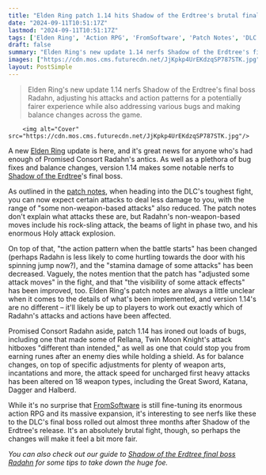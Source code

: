 ```yaml
---
title: "Elden Ring patch 1.14 hits Shadow of the Erdtree's brutal final boss with nerfs that leave some attacks doing less damage"
date: "2024-09-11T10:51:17Z"
lastmod: "2024-09-11T10:51:17Z"
tags: ['Elden Ring', 'Action RPG', 'FromSoftware', 'Patch Notes', 'DLC', 'Shadow of the Erdtree', 'Radahn', 'Boss Fight', 'Nerf', 'Balance Changes']
draft: false
summary: "Elden Ring's new update 1.14 nerfs Shadow of the Erdtree's final boss Radahn, adjusting his attacks and action patterns for a potentially fairer experience while also addressing various bugs and making balance changes across the game."
images: ["https://cdn.mos.cms.futurecdn.net/JjKpkp4UrEKdzqSP787STK.jpg"]
layout: PostSimple
---
```

> Elden Ring's new update 1.14 nerfs Shadow of the Erdtree's final boss Radahn, adjusting his attacks and action patterns for a potentially fairer experience while also addressing various bugs and making balance changes across the game.


        <img alt="Cover" src="https://cdn.mos.cms.futurecdn.net/JjKpkp4UrEKdzqSP787STK.jpg"/>
        
A new [<u>Elden Ring</u>](https://www.gamesradar.com/elden-ring-guide/) update is here, and it's great news for anyone who's had enough of Promised Consort Radahn's antics. As well as a plethora of bug fixes and balance changes, version 1.14 makes some notable nerfs to [<u>Shadow of the Erdtree</u>](https://www.gamesradar.com/games/action-rpg/elden-ring-shadow-of-the-erdtree-guide/)'s final boss. 

As outlined in the [<u>patch notes</u>](https://en.bandainamcoent.eu/elden-ring/news/elden-ring-patch-notes-version-114), when heading into the DLC's toughest fight, you can now expect certain attacks to deal less damage to you, with the range of "some non-weapon-based attacks" also reduced. The patch notes don't explain what attacks these are, but Radahn's non-weapon-based moves include his rock-sling attack, the beams of light in phase two, and his enormous Holy attack explosion.

On top of that, "the action pattern when the battle starts" has been changed (perhaps Radahn is less likely to come hurtling towards the door with his spinning jump now?), and the "stamina damage of some attacks" has been decreased. Vaguely, the notes mention that the patch has "adjusted some attack moves" in the fight, and that "the visibility of some attack effects" has been improved, too. Elden Ring's patch notes are always a little unclear when it comes to the details of what's been implemented, and version 1.14's are no different – it'll likely be up to players to work out exactly which of Radahn's attacks and actions have been affected. 

Promised Consort Radahn aside, patch 1.14 has ironed out loads of bugs, including one that made some of Rellana, Twin Moon Knight's attack hitboxes "different than intended," as well as one that could stop you from earning runes after an enemy dies while holding a shield. As for balance changes, on top of specific adjustments for plenty of weapon arts, incantations and more, the attack speed for uncharged first heavy attacks has been altered on 18 weapon types, including the Great Sword, Katana, Dagger and Halberd.

While it's no surprise that [FromSoftware](https://www.gamesradar.com/tag/fromsoftware/) is still fine-tuning its enormous action RPG and its massive expansion, it's interesting to see nerfs like these to the DLC's final boss rolled out almost three months after Shadow of the Erdtree's release. It's an absolutely brutal fight, though, so perhaps the changes will make it feel a bit more fair. 

*You can also check out our guide to *[<u><em>Shadow of the Erdtree final boss Radahn</em></u>](https://www.gamesradar.com/games/action-rpg/shadow-of-the-erdtree-radahn-final-boss/)* for some tips to take down the huge foe.* 
        